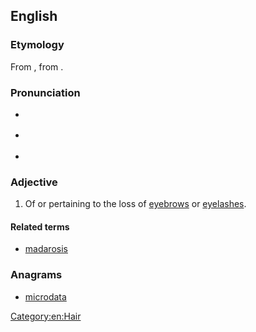 {{was wotd|2008|December|22}}
==English==

===Etymology===
From {{m|en|madarosis}}, from {{etyl|grc|en}} {{term|μαδάρωσις||baldness, especially of the eyelids|lang=grc}}.

===Pronunciation===
* {{a|UK}} {{IPA|/ˌmæd.əˈɹɒt.ɪk/|lang=en}}
* {{a|US}} {{IPA|/ˌmæd.əˈɹɑt.ɪk/|lang=en}}
* {{audio|en-us-madarotic.ogg|Audio (US)|lang=en}}

===Adjective===
{{en-adj|-}}

# {{context|medicine|rare|lang=en}} Of or pertaining to the loss of [[eyebrow]]s or [[eyelash]]es.

====Related terms====
* [[madarosis]]

===Anagrams===
* [[microdata#English|microdata]]

[[Category:en:Hair]]